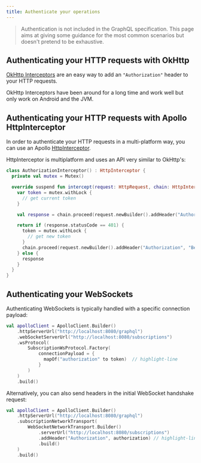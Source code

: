 ```yaml
---
title: Authenticate your operations
---
```


> Authentication is not included in the GraphQL specification. This page aims at giving some guidance for the most common scenarios but doesn't pretend to be exhaustive.

## Authenticating your HTTP requests with OkHttp

[OkHttp Interceptors](https://square.github.io/okhttp/features/interceptors/) are an easy way to add an `"Authorization"` header to your HTTP requests.

OkHttp Interceptors have been around for a long time and work well but only work on Android and the JVM.

## Authenticating your HTTP requests with Apollo HttpInterceptor

In order to authenticate your HTTP requests in a multi-platform way, you can use an Apollo [HttpInterceptor](./interceptors-http).

HttpInterceptor is multiplatform and uses an API very similar to OkHttp's:

```kotlin
class AuthorizationInterceptor() : HttpInterceptor {
  private val mutex = Mutex()

  override suspend fun intercept(request: HttpRequest, chain: HttpInterceptorChain): HttpResponse {
    var token = mutex.withLock {
      // get current token
    }

    val response = chain.proceed(request.newBuilder().addHeader("Authorization", "Bearer $token").build())

    return if (response.statusCode == 401) {
      token = mutex.withLock {
        // get new token
      }
      chain.proceed(request.newBuilder().addHeader("Authorization", "Bearer $token").build())
    } else {
      response
    }
  }
}
```

## Authenticating your WebSockets

Authenticating WebSockets is typically handled with a specific connection payload:

```kotlin
val apolloClient = ApolloClient.Builder()
    .httpServerUrl("http://localhost:8080/graphql")
    .webSocketServerUrl("http://localhost:8080/subscriptions")
    .wsProtocol(
        SubscriptionWsProtocol.Factory(
            connectionPayload = {
              mapOf("authorization" to token)  // highlight-line
            }
        )
    )
    .build()

```

Alternatively, you can also send headers in the initial WebSocket handshake request:

```kotlin
val apolloClient = ApolloClient.Builder()
    .httpServerUrl("http://localhost:8080/graphql")
    .subscriptionNetworkTransport(
        WebSocketNetworkTransport.Builder()
            .serverUrl("http://localhost:8080/subscriptions")
            .addHeader("Authorization", authorization) // highlight-line
            .build()
    )
    .build()
```


